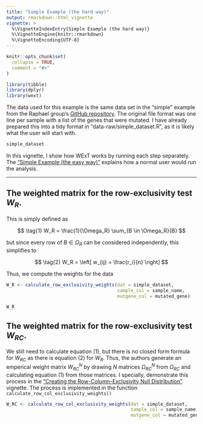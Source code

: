 ```yaml
---
title: "Simple Example (the hard way)"
output: rmarkdown::html_vignette
vignette: >
  %\VignetteIndexEntry{Simple Example (the hard way)}
  %\VignetteEngine{knitr::rmarkdown}
  %\VignetteEncoding{UTF-8}
---
```


```r
knitr::opts_chunk$set(
  collapse = TRUE,
  comment = "#>"
)
```

```r
library(tibble)
library(dplyr)
library(wext)
```

The data used for this example is the same data set in the "simple" example from the Raphael group's [GitHub repository](https://github.com/raphael-group/wext/tree/master/examples/simple). The original file format was one line per sample with a list of the genes that were mutated. I have already prepared this into a tidy format in "data-raw/simple_dataset.R", as it is likely what the user will start with.

```r
simple_dataset
```

In this vignette, I show how WExT works by running each step separately. The ["Simple Example (the easy way)"]() explains how a normal user would run the analysis.

---

## The weighted matrix for the row-exclusivity test $W_R$.

This is simply defined as

$$
\tag{1}
W_R = \frac{1}{\Omega_R} \sum_{B \in \Omega_R}{B}
$$

but since every row of $B \in \Omega_R$ can be considered independently, this simplifies to

$$
\tag{2}
W_R = \left[ w_{ij} = \frac{r_i}{n} \right]
$$

Thus, we compute the weights for the data

```r
W_R <- calculate_row_exclusivity_weights(dat = simple_dataset,
                                         sample_col = sample_name,
                                         mutgene_col = mutated_gene)
```

```r
W_R
```

## The weighted matrix for the row-exclusivity test $W_{RC}$.

We still need to calculate equation $(1)$, but there is no closed form formula for $W_{RC}$ as there is equation $(2)$ for $W_R$. Thus, the authors generate an emperical weight matrix $W^{N}_{RC}$ by drawing $N$ matrices $\Omega^{N}_{RC}$ from $\Omega_{RC}$ and calculating equation $(1)$ from those matrices. I specially, demonstrate this process in the ["Creating the Row-Column-Exclusivity Null Distribution"](rc_exclusivity_nulldist.html) vignette. The process is implemented in the function `calculate_row_col_exclusivity_weights()`

```r
W_RC <- calculate_row_col_exclusivity_weights(dat = simple_dataset,
                                              sample_col = sample_name,
                                              mutgene_col = mutated_gene)
```

